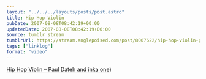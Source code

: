 ```yaml
---
layout: "../../../layouts/posts/post.astro"
title: Hip Hop Violin
pubDate: 2007-08-08T08:42:19+00:00
updatedDate: 2007-08-08T08:42:19+00:00
source: tumblr stream
tumblrUrl: https://stream.anglepoised.com/post/8007622/hip-hop-violin-paul-dateh-and-inka-one-via
tags: ["linklog"]
format: "video"
---
```



<YouTube id="https://www.youtube.com/watch?v=36Xt-XeWnHM" />

[Hip Hop Violin &#8211; Paul Dateh and inka one][1])

[1]: https://www.youtube.com/watch?v=36Xt-XeWnHM
